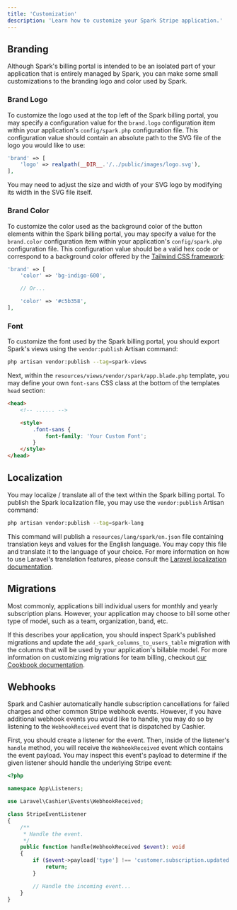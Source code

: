 ```yaml
---
title: 'Customization'
description: 'Learn how to customize your Spark Stripe application.'
---
```


## Branding

Although Spark's billing portal is intended to be an isolated part of your application that is entirely managed by Spark, you can make some small customizations to the branding logo and color used by Spark.

### Brand Logo

To customize the logo used at the top left of the Spark billing portal, you may specify a configuration value for the `brand.logo` configuration item within your application's `config/spark.php` configuration file. This configuration value should contain an absolute path to the SVG file of the logo you would like to use:

```php config/spark.php
'brand' => [
    'logo' => realpath(__DIR__.'/../public/images/logo.svg'),
],
```

<Note>

You may need to adjust the size and width of your SVG logo by modifying its width in the SVG file itself.
</Note>

### Brand Color

To customize the color used as the background color of the button elements within the Spark billing portal, you may specify a value for the `brand.color` configuration item within your application's `config/spark.php` configuration file. This configuration value should be a valid hex code or correspond to a background color offered by the [Tailwind CSS framework](https://tailwindcss.com/docs/customizing-colors):

```php config/spark.php
'brand' => [
    'color' => 'bg-indigo-600',

    // Or...

    'color' => '#c5b358',
],
```

### Font

To customize the font used by the Spark billing portal, you should export Spark's views using the `vendor:publish` Artisan command:

```bash
php artisan vendor:publish --tag=spark-views
```

Next, within the `resources/views/vendor/spark/app.blade.php` template, you may define your own `font-sans` CSS class at the bottom of the templates `head` section:

```html
<head>
    <!-- ...... -->

    <style>
        .font-sans {
            font-family: 'Your Custom Font';
        }
    </style>
</head>
```

## Localization

You may localize / translate all of the text within the Spark billing portal. To publish the Spark localization file, you may use the `vendor:publish` Artisan command:

```bash
php artisan vendor:publish --tag=spark-lang
```

This command will publish a `resources/lang/spark/en.json` file containing translation keys and values for the English language. You may copy this file and translate it to the language of your choice. For more information on how to use Laravel's translation features, please consult the [Laravel localization documentation](https://laravel.com/docs/localization#using-translation-strings-as-keys).

## Migrations

Most commonly, applications bill individual users for monthly and yearly subscription plans. However, your application may choose to bill some other type of model, such as a team, organization, band, etc.

If this describes your application, you should inspect Spark's published migrations and update the `add_spark_columns_to_users_table` migration with the columns that will be used by your application's billable model. For more information on customizing migrations for team billing, checkout [our Cookbook documentation](./cookbook.md#team-billing).

## Webhooks

Spark and Cashier automatically handle subscription cancellations for failed charges and other common Stripe webhook events. However, if you have additional webhook events you would like to handle, you may do so by listening to the `WebhookReceived` event that is dispatched by Cashier.

First, you should create a listener for the event. Then, inside of the listener's `handle` method, you will receive the `WebhookReceived` event which contains the event payload. You may inspect this event's payload to determine if the given listener should handle the underlying Stripe event:

```php
<?php

namespace App\Listeners;

use Laravel\Cashier\Events\WebhookReceived;

class StripeEventListener
{
    /**
     * Handle the event.
     */
    public function handle(WebhookReceived $event): void
    {
        if ($event->payload['type'] !== 'customer.subscription.updated') {
            return;
        }

        // Handle the incoming event...
    }
}
```
